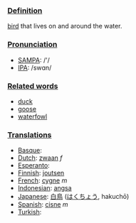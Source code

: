 ===[[Definition]]===
[[bird]] that lives on and around the water.

===[[Pronunciation]]===
*[[w:SAMPA|SAMPA]]: /'/
*[[w:IPA|IPA]]: /swɑn/

===[[Related word]]s===

*[[duck]]
*[[goose]]
*[[waterfowl]]

===[[Translation]]s===
*[[Basque]]: [[]]
*[[Dutch]]: [[zwaan]] ''f''
*[[Esperanto]]: [[]]
*[[Finnish]]: [[joutsen]]
*[[French]]: [[cygne]] ''m''
*[[Indonesian]]: [[angsa]]
*[[Japanese]]: [[白鳥]] ([[はくちょう]], hakuchō)
*[[Spanish]]: [[cisne]] ''m''
*[[Turkish]]: [[]]